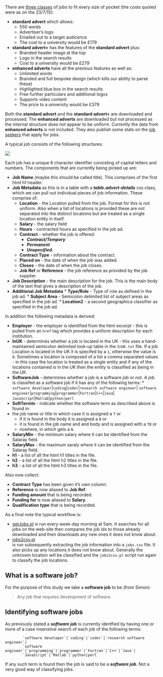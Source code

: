There are
[three classes](http://www.jobs.ac.uk/recruiters/products-and-prices/)
of jobs to fit every size of pocket (the costs quoted were as on the
23/7/15):

* **standard advert** which allows:
    * 550 words
    * Advertiser's logo
    * Emailed out to a target audicence
    * The cost to a university would be £179
* **standard advert+** has the features of the **standard advert** plus:
    * Branded header image at the top
    * Logo in the search results
    * Cost to a university would be £279
* **enhanced adverts** have all the previous features as well as:
    * Unlimited words
    * Branded and full bespoke design (which kills our ability to parse these)
    * Highlighted blue box in the search results
    * Free further particulars and additional logos
    * Supports video content
    * The price to a university would be £379

Both the **standard advert** and the **standard advert+** are
downloaded and processed.  The **enhanced adverts** are downloaded but
not processed as the internal structure does not appear to be
uniform. Currently the data from **enhanced adverts** is not included.
They also publish some stats on the [job seekers](http://www.jobs.ac.uk/recruiters/why-jobsacuk/demographics/)
that apply for jobs.

A typical job consists of the following structures:

![](imgs/job.png)

Each job has a unique 6 character identifier consisting of capital
letters and numbers.  The components that are currently being picked
up are:

* **Job Name** (maybe this should be called title). This comprises of the first 
  html h1 header.
* **Job Metadata** as this is in a table with a ***table.advert-details***
  css class, which we can pull out individual pieces of job information.
  These comprise of:
     * **Location** - the Location pulled from the job. Format for this
       is not uniform. Also when a list of locations is provided these are
       not separated into the distinct locations but are treated as a
       single location entity in itself.
     * **Salary** - the salary field
     * **Hours** - contracted hours as specified in the job ad.
     * **Contract** - whether the job is offered: 
         * ***Contract/Tempory***
         * ***Permanent***
         * ***Unspecified***.
     * **Contract Type** - information about the contract.
     * **Placed on** - the date of when the job was added.
     * **Closes** - the date of when the job closes.
     * **Job Ref** or **Reference ** - the job reference as provided by the
	 job supplier.
* **Job Description** - the main description for the job. This is
  the main body of the text that gives a description of the job.
* **Additional Job Metadata**
      * **Type/Role** - Type of role as defined in the job ad.
      * **Subject Area** - Semicolon delimited list of subject areas
	    as specified in the job ad.
	  * **Location2** - a second geographica classifier as specified in
		the job ad.

In addition the following metadata is derived:

* **Employer** - the employer is identified from the html excerpt - this
 is pulled from an `href` tag which provides a uniform description
 for each institution. 
* **InUK** - determines whether a job is located in the UK - this uses
  a hand-maintained semicolon delimited look-up table in the
  `InUK.txt` file.  If a job Location is located in the UK it is
  specifed by a `1`, otherwise the value is `0`. Sometimes a location
  is composed of a list a comma separated values - in this case the
  location is treated as a single entity and if any of the locations
  contained is in the UK then the entity is classified as being in the
  UK.
* **SoftwareJob** - determines whether a job is a software job or
 not. A job is classifed as a software job if it has any of the
 following terms:
      * `software developer`|`coding`|`coder`|`research software engineer`|
        `software engineer`|`programming`|`programmer`|`Fortran`|`C++`|`Java`|
        `JavaScript`|`Matlab`|`python|perl`
* **SoftTermIn** - indicate whether the software term as described
  above is found in:
* the job name or title in which case it is assigned a `T` or
    * if it is found in the body it is assigned a `B` or 
    * it is found in the job name and and body and is assigned with a `TB` or 
    * nowhere, in which gets a `N`.	
* **SalaryMin** - the minimum salary where it can be identified from
  the Salaray field.
* **SalaryMax** - the maximum saraly where it can be identified from
  the Salaray field.
* **h1** - a list of all the html h1 titles in the file.
* **h2** - a list of all the html h2 titles in the file.
* **h3** - a list of all the html h3 titles in the file.

Also now collect:

* **Contract Type** has been given it's own column.
* **Reference** is now aliased to **Job Ref**.
* **Funding amount** that is being recorded.
* **Funding for** is now aliased to **Salary**.
* **Qualification type** that is being recorded.

As a final note the typical workflow is:

* [getJobs.pl](https://github.com/softwaresaved/jobs-analysis/blob/master/scripts/getJobs.pl)
  is run every week-day morning at 5am. It searches for all jobs on
  the web-site then compares the job ids to those already downloaded
  and then downloads any new ones it does not know about.
* [jobs2csv.pl](https://github.com/softwaresaved/jobs-analysis/blob/master/scripts/jobs2csv.pl)   
is run subsequently extracting the job information into a `jobs.csv`
  file. It also picks up any locations it does not know
  about. Generally the unknown location will be classified and the
  `jobs2csv.pl` script run again to classify the job locations.


## What is a software job?

For the purpose of this study we take a **software job** to be (from Simon):

>
> Any job that requires development of software.
>

## Identifying software jobs

As previously stated a ***software job*** is currently identfied by having one
or more of a case insenstive search of each job of the following terms:

```
        `software developer`|`coding`|`coder`|`research software engineer`|
        `software engineer`|`programming`|`programmer`|`Fortran`|`C++`|`Java`|
        `JavaScript`|`Matlab`|`python|perl`
```

If any such term is found then the job is said to be a ***software job***. Not
a very good way of classifying jobs.
